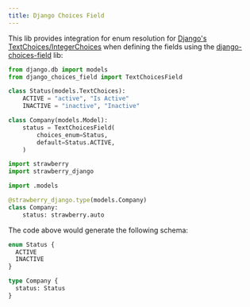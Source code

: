 ```yaml
---
title: Django Choices Field
---
```



This lib provides integration for enum resolution for
[Django's TextChoices/IntegerChoices](https://docs.djangoproject.com/en/4.2/ref/models/fields/#enumeration-types)
when defining the fields using the
[django-choices-field](https://github.com/bellini666/django-choices-field) lib:

```python title="models.py"
from django.db import models
from django_choices_field import TextChoicesField

class Status(models.TextChoices):
    ACTIVE = "active", "Is Active"
    INACTIVE = "inactive", "Inactive"

class Company(models.Model):
    status = TextChoicesField(
        choices_enum=Status,
        default=Status.ACTIVE,
    )
```

```python title="types.py"
import strawberry
import strawberry_django

import .models

@strawberry_django.type(models.Company)
class Company:
    status: strawberry.auto
```

The code above would generate the following schema:

```graphql title="schema.graphql"
enum Status {
  ACTIVE
  INACTIVE
}

type Company {
  status: Status
}
```
